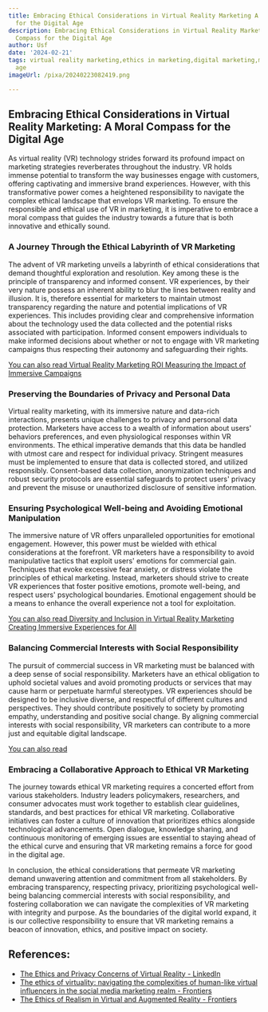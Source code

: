 ```yaml
---
title: Embracing Ethical Considerations in Virtual Reality Marketing A Moral Compass
  for the Digital Age
description: Embracing Ethical Considerations in Virtual Reality Marketing A Moral
  Compass for the Digital Age
author: Usf
date: '2024-02-21'
tags: virtual reality marketing,ethics in marketing,digital marketing,moral compass,digital
  age
imageUrl: /pixa/20240223082419.png

---
```

##  Embracing Ethical Considerations in Virtual Reality Marketing: A Moral Compass for the Digital Age

As virtual reality (VR) technology strides forward its profound impact on marketing strategies reverberates throughout the industry.  VR holds immense  potential to transform the way businesses  engage with customers, offering captivating and immersive brand experiences. However, with this transformative power comes a heightened responsibility  to navigate the complex ethical landscape that  envelops VR marketing. To ensure the responsible and ethical use of VR in marketing, it is imperative to embrace a moral compass that guides the industry towards a future that  is both innovative and ethically  sound.

### A Journey Through the Ethical  Labyrinth of VR Marketing

The advent of VR marketing  unveils a labyrinth of ethical considerations that demand  thoughtful exploration and resolution. Key among these is the principle of transparency and informed  consent. VR experiences, by their very nature possess an inherent ability to blur the lines between reality and illusion. It is, therefore essential for marketers to  maintain utmost transparency regarding the nature and potential implications of VR experiences. This includes providing clear and comprehensive information about the technology used  the data collected and the potential risks associated with participation. Informed  consent  empowers individuals to make informed decisions about whether or not to  engage with VR marketing campaigns thus respecting  their  autonomy and safeguarding their  rights.

[You can also read Virtual Reality Marketing  ROI Measuring  the Impact of Immersive Campaigns](Virtual%20Reality%20Marketing%20ROI%20Measuring%20the%20Impact%20of%20Immersive%20Campaigns)


###  Preserving the Boundaries of Privacy and  Personal Data

Virtual reality marketing, with its immersive nature and data-rich interactions, presents  unique challenges to privacy and  personal data protection. Marketers have access to a wealth of information about users' behaviors preferences, and  even physiological responses within  VR environments. The ethical imperative  demands that this  data be handled with utmost care and respect for individual privacy. Stringent  measures must be implemented to ensure that data is collected  stored, and utilized responsibly. Consent-based data collection, anonymization techniques and robust security protocols  are essential safeguards to protect users' privacy and prevent the  misuse or unauthorized  disclosure of sensitive information.

### Ensuring Psychological Well-being and Avoiding  Emotional Manipulation

The immersive nature of VR offers unparalleled opportunities for emotional engagement. However, this power must be wielded with ethical considerations at the forefront. VR  marketers have a  responsibility to avoid  manipulative tactics  that exploit users' emotions for commercial  gain. Techniques that evoke excessive fear anxiety, or distress violate  the principles of ethical marketing. Instead, marketers should strive to create VR experiences that foster positive emotions, promote well-being, and respect users' psychological boundaries. Emotional engagement should be  a means to enhance the overall experience not a tool for exploitation.

[You can also read Diversity and Inclusion in  Virtual  Reality Marketing Creating Immersive Experiences for All](Diversity%20and%20Inclusion%20in%20Virtual%20Reality%20Marketing%20Creating%20Immersive%20Experiences%20for%20All)


### Balancing Commercial Interests with Social Responsibility

The pursuit of commercial success in VR marketing must be balanced with a deep sense of social  responsibility. Marketers  have an ethical obligation to uphold societal values and avoid promoting  products or  services that may cause harm or perpetuate harmful stereotypes. VR experiences should be designed to be inclusive diverse, and respectful of different  cultures and perspectives. They should contribute positively to society by promoting empathy,  understanding and positive social change. By aligning commercial interests with social responsibility, VR marketers can contribute to a more just and  equitable digital landscape.

[You  can also read ]()


### Embracing  a Collaborative Approach to Ethical VR Marketing

The journey towards ethical VR marketing requires a concerted  effort  from various stakeholders. Industry leaders policymakers, researchers,  and consumer advocates must work together to establish clear guidelines, standards, and best practices for ethical VR marketing. Collaborative initiatives can foster a culture of innovation that prioritizes ethics alongside technological advancements. Open dialogue, knowledge sharing, and continuous monitoring of  emerging issues are essential to staying ahead of the ethical curve and ensuring that VR marketing remains a force  for good in the digital age.

In conclusion, the ethical considerations that  permeate VR marketing demand unwavering attention and commitment from all stakeholders. By embracing transparency, respecting privacy, prioritizing psychological well-being balancing  commercial interests with  social responsibility, and fostering collaboration we can navigate the complexities of  VR marketing  with integrity and  purpose. As  the boundaries  of the  digital world expand, it is our collective responsibility to ensure that VR marketing remains  a beacon of  innovation, ethics, and positive impact on society.

## References:
- [The Ethics and Privacy Concerns of Virtual Reality - LinkedIn](https://www.linkedin.com/pulse/ethics-privacy-concerns-virtual-reality-znanye)
- [The ethics of virtuality: navigating the complexities of human-like virtual influencers in the social media marketing realm - Frontiers](https://www.frontiersin.org/articles/10.3389/fcomm.2023.1205610)
- [The Ethics of Realism in Virtual and Augmented Reality - Frontiers](https://www.frontiersin.org/articles/10.3389/frvir.2020.00001)
